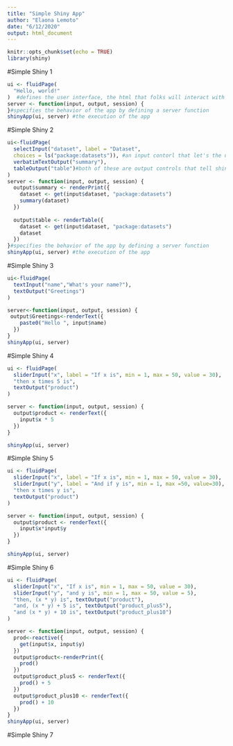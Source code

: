 ```yaml
---
title: "Simple Shiny App"
author: "Elaona Lemoto"
date: "6/12/2020"
output: html_document
---
```


```r
knitr::opts_chunk$set(echo = TRUE)
library(shiny)
```


#Simple Shiny 1
```r
ui <- fluidPage(
  "Hello, world!"
)  #defines the user interface, the html that folks will interact with
server <- function(input, output, session) {
}#specifies the behavior of the app by defining a server function
shinyApp(ui, server) #the execution of the app 

```


#Simple Shiny 2

```r
ui<-fluidPage(
  selectInput("dataset", label = "Dataset",
  choices = ls("package:datasets")), #an input contorl that let's the user interact with the app by providing a value
  verbatimTextOutput("summary"),
  tableOutput("table")#both of these are output controls that tell shiny where to put rendered output
)
server <- function(input, output, session) {
  output$summary <- renderPrint({
    dataset <- get(input$dataset, "package:datasets")
    summary(dataset)
  })
  
  output$table <- renderTable({
    dataset <- get(input$dataset, "package:datasets")
    dataset
  })
}#specifies the behavior of the app by defining a server function
shinyApp(ui, server) #the execution of the app 
```

#Simple Shiny 3
```r
ui<-fluidPage(
  textInput("name","What's your name?"),
  textOutput("Greetings")
)

server<-function(input, output, session) {
 output$Greetings<-renderText({
    paste0("Hello ", input$name)
  })
}
shinyApp(ui, server)
```

#Simple Shiny 4

```r
ui <- fluidPage(
  sliderInput("x", label = "If x is", min = 1, max = 50, value = 30),
  "then x times 5 is",
  textOutput("product")
)

server <- function(input, output, session) {
  output$product <- renderText({ 
    input$x * 5
  })
}

shinyApp(ui, server)
```


#Simple Shiny 5

```r
ui <- fluidPage(
  sliderInput("x", label = "If x is", min = 1, max = 50, value = 30),
  sliderInput("y", label = "And if y is", min = 1, max =50, value=30),
  "then x times y is",
  textOutput("product")
)

server <- function(input, output, session) {
  output$product <- renderText({ 
    input$x*input$y
  })
}

shinyApp(ui, server)
```

#Simple Shiny 6
```r
ui <- fluidPage(
  sliderInput("x", "If x is", min = 1, max = 50, value = 30),
  sliderInput("y", "and y is", min = 1, max = 50, value = 5),
  "then, (x * y) is", textOutput("product"),
  "and, (x * y) + 5 is", textOutput("product_plus5"),
  "and (x * y) + 10 is", textOutput("product_plus10")
)

server <- function(input, output, session) {
  prod<-reactive({
    get(input$x, input$y)
  })
  output$product<-renderPrint({
    prod()
  })
  output$product_plus5 <- renderText({ 
    prod() + 5
  })
  output$product_plus10 <- renderText({ 
    prod() + 10
  })
}
shinyApp(ui, server)

```


#Simple Shiny 7
